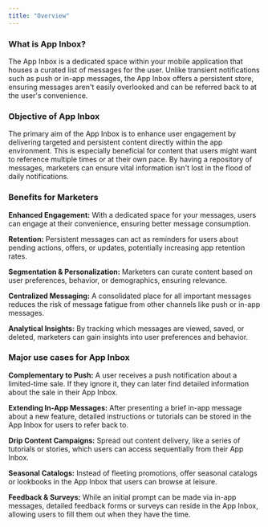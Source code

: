 ```yaml
---
title: "Overview"
---
```


### What is App Inbox?

The App Inbox is a dedicated space within your mobile application that houses a curated list of messages for the user. Unlike transient notifications such as push or in-app messages, the App Inbox offers a persistent store, ensuring messages aren't easily overlooked and can be referred back to at the user's convenience.

### Objective of App Inbox
The primary aim of the App Inbox is to enhance user engagement by delivering targeted and persistent content directly within the app environment. This is especially beneficial for content that users might want to reference multiple times or at their own pace. By having a repository of messages, marketers can ensure vital information isn't lost in the flood of daily notifications.

### Benefits for Marketers

**Enhanced Engagement:** With a dedicated space for your messages, users can engage at their convenience, ensuring better message consumption.

**Retention:** Persistent messages can act as reminders for users about pending actions, offers, or updates, potentially increasing app retention rates.

**Segmentation & Personalization:** Marketers can curate content based on user preferences, behavior, or demographics, ensuring relevance.

**Centralized Messaging:** A consolidated place for all important messages reduces the risk of message fatigue from other channels like push or in-app messages.

**Analytical Insights:** By tracking which messages are viewed, saved, or deleted, marketers can gain insights into user preferences and behavior.

### Major use cases for App Inbox

**Complementary to Push:** A user receives a push notification about a limited-time sale. If they ignore it, they can later find detailed information about the sale in their App Inbox.

**Extending In-App Messages:** After presenting a brief in-app message about a new feature, detailed instructions or tutorials can be stored in the App Inbox for users to refer back to.

**Drip Content Campaigns:** Spread out content delivery, like a series of tutorials or stories, which users can access sequentially from their App Inbox.

**Seasonal Catalogs:** Instead of fleeting promotions, offer seasonal catalogs or lookbooks in the App Inbox that users can browse at leisure.

**Feedback & Surveys:** While an initial prompt can be made via in-app messages, detailed feedback forms or surveys can reside in the App Inbox, allowing users to fill them out when they have the time.


